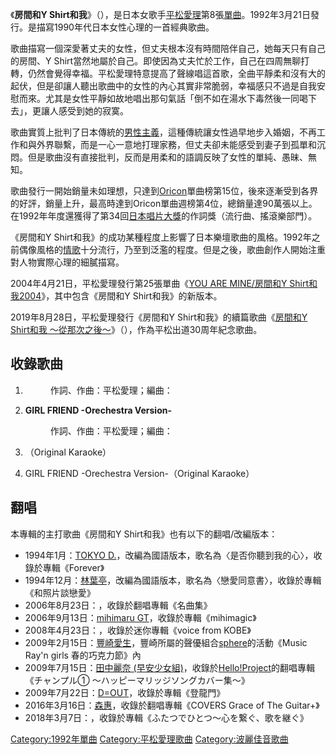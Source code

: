{{unreferenced|time=2010-01-13T09:14:40+00:00}}
{{Infobox Single 
| Name           = 房間和Y Shirt和我<br />{{lang|ja|部屋とYシャツと私}}
| Artist         = [[平松愛理|平松愛理]]
| Released       = 1992年3月21日
| Genre          = [[J-POP|J-POP]]
| Label          = [[PONY_CANYON|PONY CANYON]]
| Producer       = 
| Chart position = *初登場排行第15位（[[Oricon|Oricon]]）
* 週間最高排行第4位（Oricon）
* 1992年度年間17位（Oricon）
| Last single    = {{lang|ja|[[思い出の坂道|思い出の坂道]]}}<br />（1991年）
| This single    = {{lang|ja|'''部屋とYシャツと私'''}}<br />（1992年）
| Next single    = {{lang|ja|[[マイ_セレナーデ|マイ セレナーデ]]}}<br />（1992年）
| Misc           = 
}}
《'''房間和Y Shirt和我'''》（{{jpn|j=部屋とYシャツと私|rm=Heya to Y Shatsu to Watashi}}），是日本女歌手[[平松愛理|平松愛理]]第8張[[單曲|單曲]]。1992年3月21日發行。是描寫1990年代日本女性心理的一首經典歌曲。

歌曲描寫一個深愛著丈夫的女性，但丈夫根本沒有時間陪伴自己，她每天只有自己的房間、Y Shirt當然地屬於自己。即使因為丈夫忙於工作，自己在四周無聊打轉，仍然會覺得幸福。平松愛理特意提高了聲線唱這首歌，全曲平靜柔和沒有大的起伏，但是卻讓人聽出歌曲中的女性的內心其實非常脆弱，幸福感只不過是自我安慰而來。尤其是女性平靜如故地唱出那句氣話「倒不如在湯水下毒然後一同喝下去」，更讓人感受到她的寂寞。

歌曲實質上批判了日本傳統的[[男性主義|男性主義]]，這種傳統讓女性過早地步入婚姻，不再工作和與外界聯繫，而是一心一意地打理家務，但丈夫卻未能感受到妻子到孤單和沉悶。但是歌曲沒有直接批判，反而是用柔和的語調反映了女性的單純、愚昧、無知。

歌曲發行一開始銷量未如理想，只達到[[Oricon|Oricon]]單曲榜第15位，後來逐漸受到各界的好評，銷量上升，最高時達到Oricon單曲週榜第4位，總銷量達90萬張以上。在1992年年度還獲得了第34回[[日本唱片大獎|日本唱片大獎]]的作詞獎（流行曲、搖滾樂部門）。

《房間和Y Shirt和我》的成功某種程度上影響了日本樂壇歌曲的風格。1992年之前偶像風格的[[情歌|情歌]]十分流行，乃至到泛濫的程度。但是之後，歌曲創作人開始注重對人物實際心理的細膩描寫。

2004年4月21日，平松愛理發行第25張單曲《[[YOU_ARE_MINE/房間和Y_Shirt和我2004|YOU ARE MINE/房間和Y Shirt和我2004]]》，其中包含《房間和Y Shirt和我》的新版本。

2019年8月28日，平松愛理發行《房間和Y Shirt和我》的續篇歌曲《[[房間和Y_Shirt和我_〜從那次之後〜|房間和Y Shirt和我 〜從那次之後〜]]》（{{lang|ja|部屋とYシャツと私 〜あれから〜}}），作為平松出道30周年紀念歌曲。

== 收錄歌曲 ==
#{{lang|ja|'''部屋とYシャツと私'''}}
#:作詞、作曲：平松愛理；編曲：{{link-ja|清水信之}}
#'''GIRL FRIEND -Orechestra Version-'''
#:作詞、作曲：平松愛理；編曲：{{link-ja|藤野浩一}}
#{{lang|ja|部屋とYシャツと私}}（Original Karaoke）
#GIRL FRIEND -Orechestra Version-（Original Karaoke）

== 翻唱 ==
本專輯的主打歌曲《房間和Y Shirt和我》也有以下的翻唱/改編版本：
* 1994年1月：[[TOKYO_D.|TOKYO D.]]，改編為國語版本，歌名為〈是否你聽到我的心〉，收錄於專輯《Forever》
* 1994年12月：[[林葉亭|林葉亭]]，改編為國語版本，歌名為〈戀愛同意書〉，收錄於專輯《和照片談戀愛》
* 2006年8月23日：{{link-ja|CHiYO}}，收錄於翻唱專輯《名曲集》
* 2006年9月13日：[[mihimaru_GT|mihimaru GT]]，收錄於專輯《mihimagic》
* 2008年4月23日：{{link-ja|Cooley High Harmony}}，收錄於迷你專輯《voice from KOBE》
* 2009年2月15日：[[豐崎愛生|豐崎愛生]]，豐崎所屬的聲優組合[[sphere_(聲優團體)|sphere]]的活動《Music Ray'n girls 春的巧克力節》內
* 2009年7月15日：[[田中麗奈_(早安少女組)|田中麗奈 (早安少女組)]]，收錄於[[Hello!Project|Hello!Project]]的翻唱專輯《チャンプル① 〜ハッピーマリッジソングカバー集〜》
* 2009年7月22日：[[D=OUT|D=OUT]]，收錄於專輯《登龍門》
* 2016年3月16日：[[森惠_(歌手)|森惠]]，收錄於翻唱專輯《COVERS Grace of The Guitar+》
* 2018年3月7日：{{link-ja|山田姊妹 (音樂組合)|山田姉妹 (デュオ)|山田姊妹}}，收錄於專輯《ふたつでひとつ〜心を繋ぐ、歌を継ぐ》

{{DEFAULTSORT:Heya to Y Shatsu to Watashi}}
[[Category:1992年單曲|Category:1992年單曲]]
[[Category:平松愛理歌曲|Category:平松愛理歌曲]]
[[Category:波麗佳音歌曲|Category:波麗佳音歌曲]]